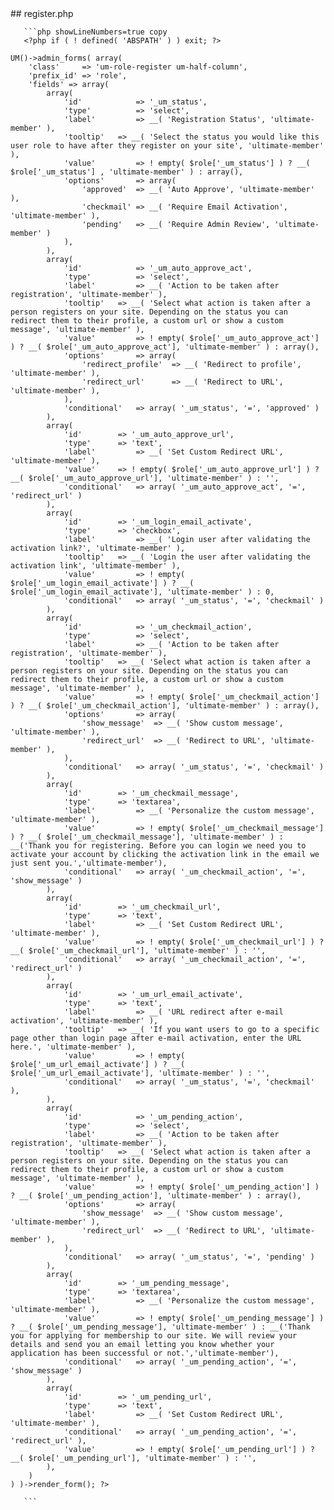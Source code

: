 

<div class="phpdocumentor-element -file">
    ## register.php

        

    
       ```php showLineNumbers=true copy
       <?php if ( ! defined( 'ABSPATH' ) ) exit; ?>


<div class="um-admin-metabox">
	<?php $role = $object['data'];

	UM()->admin_forms( array(
		'class'		=> 'um-role-register um-half-column',
		'prefix_id'	=> 'role',
		'fields' => array(
			array(
				'id'		    => '_um_status',
				'type'		    => 'select',
				'label'    		=> __( 'Registration Status', 'ultimate-member' ),
				'tooltip' 	=> __( 'Select the status you would like this user role to have after they register on your site', 'ultimate-member' ),
				'value' 		=> ! empty( $role['_um_status'] ) ? __( $role['_um_status'] , 'ultimate-member' ) : array(),
				'options'		=> array(
					'approved'	=> __( 'Auto Approve', 'ultimate-member' ),
					'checkmail' => __( 'Require Email Activation', 'ultimate-member' ),
					'pending'	=> __( 'Require Admin Review', 'ultimate-member' )
				),
			),
			array(
				'id'		    => '_um_auto_approve_act',
				'type'		    => 'select',
				'label'    		=> __( 'Action to be taken after registration', 'ultimate-member' ),
				'tooltip' 	=> __( 'Select what action is taken after a person registers on your site. Depending on the status you can redirect them to their profile, a custom url or show a custom message', 'ultimate-member' ),
				'value' 		=> ! empty( $role['_um_auto_approve_act'] ) ? __( $role['_um_auto_approve_act'], 'ultimate-member' ) : array(),
				'options'		=> array(
					'redirect_profile' 	=> __( 'Redirect to profile', 'ultimate-member' ),
					'redirect_url'		=> __( 'Redirect to URL', 'ultimate-member' ),
				),
				'conditional'	=> array( '_um_status', '=', 'approved' )
			),
			array(
				'id'		=> '_um_auto_approve_url',
				'type'		=> 'text',
				'label'    		=> __( 'Set Custom Redirect URL', 'ultimate-member' ),
				'value'		=> ! empty( $role['_um_auto_approve_url'] ) ? __( $role['_um_auto_approve_url'], 'ultimate-member' ) : '',
				'conditional'	=> array( '_um_auto_approve_act', '=', 'redirect_url' )
			),
			array(
				'id'		=> '_um_login_email_activate',
				'type'		=> 'checkbox',
				'label'    		=> __( 'Login user after validating the activation link?', 'ultimate-member' ),
				'tooltip' 	=> __( 'Login the user after validating the activation link', 'ultimate-member' ),
				'value' 		=> ! empty( $role['_um_login_email_activate'] ) ? __( $role['_um_login_email_activate'], 'ultimate-member' ) : 0,
				'conditional'	=> array( '_um_status', '=', 'checkmail' )
			),
			array(
				'id'		    => '_um_checkmail_action',
				'type'		    => 'select',
				'label'    		=> __( 'Action to be taken after registration', 'ultimate-member' ),
				'tooltip' 	=> __( 'Select what action is taken after a person registers on your site. Depending on the status you can redirect them to their profile, a custom url or show a custom message', 'ultimate-member' ),
				'value' 		=> ! empty( $role['_um_checkmail_action'] ) ? __( $role['_um_checkmail_action'], 'ultimate-member' ) : array(),
				'options'		=> array(
					'show_message' 	=> __( 'Show custom message', 'ultimate-member' ),
					'redirect_url'	=> __( 'Redirect to URL', 'ultimate-member' ),
				),
				'conditional'	=> array( '_um_status', '=', 'checkmail' )
			),
			array(
				'id'		=> '_um_checkmail_message',
				'type'		=> 'textarea',
				'label'    		=> __( 'Personalize the custom message', 'ultimate-member' ),
				'value' 		=> ! empty( $role['_um_checkmail_message'] ) ? __( $role['_um_checkmail_message'], 'ultimate-member' ) : __('Thank you for registering. Before you can login we need you to activate your account by clicking the activation link in the email we just sent you.','ultimate-member'),
				'conditional'	=> array( '_um_checkmail_action', '=', 'show_message' )
			),
			array(
				'id'		=> '_um_checkmail_url',
				'type'		=> 'text',
				'label'    		=> __( 'Set Custom Redirect URL', 'ultimate-member' ),
				'value' 		=> ! empty( $role['_um_checkmail_url'] ) ? __( $role['_um_checkmail_url'], 'ultimate-member' ) : '',
				'conditional'	=> array( '_um_checkmail_action', '=', 'redirect_url' )
			),
			array(
				'id'		=> '_um_url_email_activate',
				'type'		=> 'text',
				'label'    		=> __( 'URL redirect after e-mail activation', 'ultimate-member' ),
				'tooltip' 	=> __( 'If you want users to go to a specific page other than login page after e-mail activation, enter the URL here.', 'ultimate-member' ),
				'value' 		=> ! empty( $role['_um_url_email_activate'] ) ? __( $role['_um_url_email_activate'], 'ultimate-member' ) : '',
				'conditional'	=> array( '_um_status', '=', 'checkmail' ),
			),
			array(
				'id'		    => '_um_pending_action',
				'type'		    => 'select',
				'label'    		=> __( 'Action to be taken after registration', 'ultimate-member' ),
				'tooltip' 	=> __( 'Select what action is taken after a person registers on your site. Depending on the status you can redirect them to their profile, a custom url or show a custom message', 'ultimate-member' ),
				'value' 		=> ! empty( $role['_um_pending_action'] ) ? __( $role['_um_pending_action'], 'ultimate-member' ) : array(),
				'options'		=> array(
					'show_message' 	=> __( 'Show custom message', 'ultimate-member' ),
					'redirect_url'	=> __( 'Redirect to URL', 'ultimate-member' ),
				),
				'conditional'	=> array( '_um_status', '=', 'pending' )
			),
			array(
				'id'		=> '_um_pending_message',
				'type'		=> 'textarea',
				'label'    		=> __( 'Personalize the custom message', 'ultimate-member' ),
				'value' 		=> ! empty( $role['_um_pending_message'] ) ? __( $role['_um_pending_message'], 'ultimate-member' ) : __('Thank you for applying for membership to our site. We will review your details and send you an email letting you know whether your application has been successful or not.','ultimate-member'),
				'conditional'	=> array( '_um_pending_action', '=', 'show_message' )
			),
			array(
				'id'		=> '_um_pending_url',
				'type'		=> 'text',
				'label'    		=> __( 'Set Custom Redirect URL', 'ultimate-member' ),
				'conditional'	=> array( '_um_pending_action', '=', 'redirect_url' ),
				'value' 		=> ! empty( $role['_um_pending_url'] ) ? __( $role['_um_pending_url'], 'ultimate-member' ) : '',
			),
		)
	) )->render_form(); ?>

</div>

       ```
</div>
